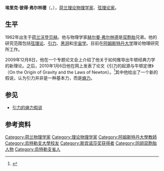 {{noteTA
|T=zh-cn:埃里克·弗尔林德
}}
{{Infobox Scientist
| name = 埃里克·弗尔林德<br/>Erik Verlinde
| image = ErikVerlinde.jpg
| caption = 
| birth_date = 1962年1月27日
| birth_place = [[荷兰|荷兰]][[乌得勒支省|乌得勒支省]][[沃登贝赫|沃登贝赫]]
| residence = 
| nationality =  [[荷兰|荷兰]]
| death_date = 
| death_place =
| field = [[理论物理|理论物理]]
| erdos_number = 
| work_institution = [[阿姆斯特丹大学|阿姆斯特丹大学]]
| alma_mater = [[乌得勒支大学|乌得勒支大学]]
| doctoral_advisor = [[伯纳德·德威特|伯纳德·德威特]]
| doctoral_students = 
| known_for = [[弦理论|弦理论]]
| societies = 
| prizes = 
| spouse = 
| children =
| religion =
| handedness =
| website =
| footnotes =}}

'''埃里克·彼得·弗尔林德'''（{{lang-nl|'''Erik Peter Verlinde'''}}，{{bd|1962年|1月27日}}），[[荷兰|荷兰]][[理论物理学家|理论物理学家]]、[[弦理论|弦理论家]]。

== 生平 ==
1962年出生于[[荷兰|荷兰]][[沃登贝赫|沃登贝赫]]。他与物理学家[[赫尔曼·弗尔林德|赫尔曼·弗尔林德]]是[[双胞胎|双胞胎]]兄弟。他的研究范围包括[[弦理论|弦理论]]、[[引力|引力]]、[[黑洞|黑洞]]和[[宇宙学|宇宙学]]。目前在[[阿姆斯特丹大学|阿姆斯特丹大学]]理论物理研究所工作。

2009年12月8日，他在一个专题论文会上介绍了他关于如何推导出牛顿经典力学的新理论。之后，2010年1月6日他在网上发表了论文《引力的起源与牛顿定律》（On the Origin of Gravity and the Laws of Newton）。<ref>{{Cite arXiv|eprint=1001.0785|title=On the Origin of Gravity and the Laws of Newton|year=2010|last1=Verlinde|first1=Erik P.|authorlink=埃里克·韦尔兰德|class=hep-th}}</ref>其中他给出了一个新的假说，认为引力并非是一种基本力，而是[[熵力|熵力]]。

== 参见 ==
* [[引力的熵力假说|引力的熵力假说]]

== 参考资料 ==
{{reflist}}

{{弦理论}}

{{Authority control}}
{{DEFAULTSORT:Verlinde, Erik}}
[[Category:荷兰物理学家|Category:荷兰物理学家]]
[[Category:理论物理学家|Category:理论物理学家]]
[[Category:阿姆斯特丹大學教師|Category:阿姆斯特丹大學教師]]
[[Category:烏特勒支大學校友|Category:烏特勒支大學校友]]
[[Category:斯宾诺莎奖获得者|Category:斯宾诺莎奖获得者]]
[[Category:同卵双胞胎人物|Category:同卵双胞胎人物]]
[[Category:烏特勒支省人|Category:烏特勒支省人]]
